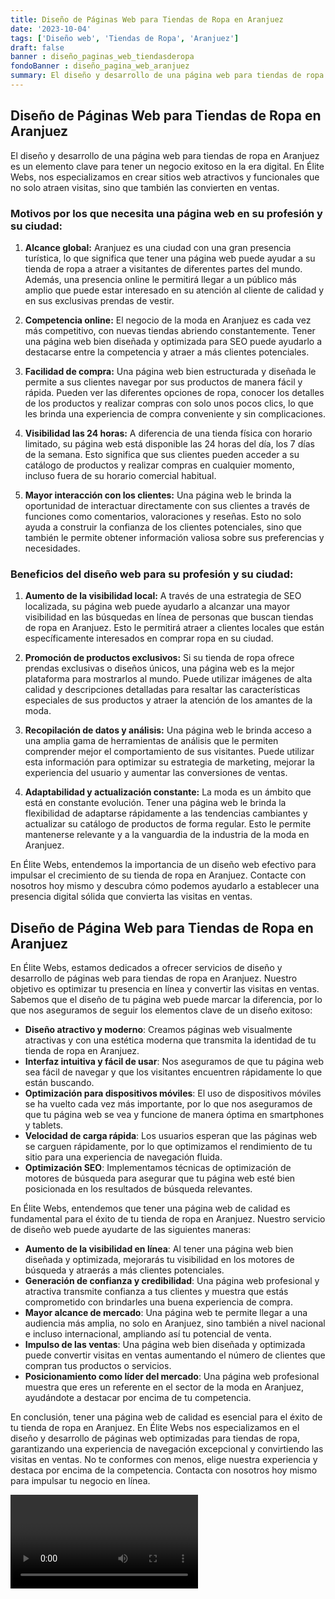 ```yaml
---
title: Diseño de Páginas Web para Tiendas de Ropa en Aranjuez
date: '2023-10-04'
tags: ['Diseño web', 'Tiendas de Ropa', 'Aranjuez']
draft: false
banner : diseño_paginas_web_tiendasderopa
fondoBanner : diseño_pagina_web_aranjuez
summary: El diseño y desarrollo de una página web para tiendas de ropa en Aranjuez es un elemento clave para tener un negocio exitoso en la era digital. En Élite Webs, nos especializamos en crear sitios web atractivos y funcionales que no solo atraen visitas, sino que también las convierten en ventas.
---
```


## Diseño de Páginas Web para Tiendas de Ropa en Aranjuez

El diseño y desarrollo de una página web para tiendas de ropa en Aranjuez es un elemento clave para tener un negocio exitoso en la era digital. En Élite Webs, nos especializamos en crear sitios web atractivos y funcionales que no solo atraen visitas, sino que también las convierten en ventas.

### Motivos por los que necesita una página web en su profesión y su ciudad:
1. **Alcance global:** Aranjuez es una ciudad con una gran presencia turística, lo que significa que tener una página web puede ayudar a su tienda de ropa a atraer a visitantes de diferentes partes del mundo. Además, una presencia online le permitirá llegar a un público más amplio que puede estar interesado en su atención al cliente de calidad y en sus exclusivas prendas de vestir.

2. **Competencia online:** El negocio de la moda en Aranjuez es cada vez más competitivo, con nuevas tiendas abriendo constantemente. Tener una página web bien diseñada y optimizada para SEO puede ayudarlo a destacarse entre la competencia y atraer a más clientes potenciales.

3. **Facilidad de compra:** Una página web bien estructurada y diseñada le permite a sus clientes navegar por sus productos de manera fácil y rápida. Pueden ver las diferentes opciones de ropa, conocer los detalles de los productos y realizar compras con solo unos pocos clics, lo que les brinda una experiencia de compra conveniente y sin complicaciones.

4. **Visibilidad las 24 horas:** A diferencia de una tienda física con horario limitado, su página web está disponible las 24 horas del día, los 7 días de la semana. Esto significa que sus clientes pueden acceder a su catálogo de productos y realizar compras en cualquier momento, incluso fuera de su horario comercial habitual.

5. **Mayor interacción con los clientes:** Una página web le brinda la oportunidad de interactuar directamente con sus clientes a través de funciones como comentarios, valoraciones y reseñas. Esto no solo ayuda a construir la confianza de los clientes potenciales, sino que también le permite obtener información valiosa sobre sus preferencias y necesidades.

### Beneficios del diseño web para su profesión y su ciudad:
1. **Aumento de la visibilidad local:** A través de una estrategia de SEO localizada, su página web puede ayudarlo a alcanzar una mayor visibilidad en las búsquedas en línea de personas que buscan tiendas de ropa en Aranjuez. Esto le permitirá atraer a clientes locales que están específicamente interesados en comprar ropa en su ciudad.

2. **Promoción de productos exclusivos:** Si su tienda de ropa ofrece prendas exclusivas o diseños únicos, una página web es la mejor plataforma para mostrarlos al mundo. Puede utilizar imágenes de alta calidad y descripciones detalladas para resaltar las características especiales de sus productos y atraer la atención de los amantes de la moda.

3. **Recopilación de datos y análisis:** Una página web le brinda acceso a una amplia gama de herramientas de análisis que le permiten comprender mejor el comportamiento de sus visitantes. Puede utilizar esta información para optimizar su estrategia de marketing, mejorar la experiencia del usuario y aumentar las conversiones de ventas.

4. **Adaptabilidad y actualización constante:** La moda es un ámbito que está en constante evolución. Tener una página web le brinda la flexibilidad de adaptarse rápidamente a las tendencias cambiantes y actualizar su catálogo de productos de forma regular. Esto le permite mantenerse relevante y a la vanguardia de la industria de la moda en Aranjuez.

En Élite Webs, entendemos la importancia de un diseño web efectivo para impulsar el crecimiento de su tienda de ropa en Aranjuez. Contacte con nosotros hoy mismo y descubra cómo podemos ayudarlo a establecer una presencia digital sólida que convierta las visitas en ventas.

<GifSeo />

<Cta />

## Diseño de Página Web para Tiendas de Ropa en Aranjuez

En Élite Webs, estamos dedicados a ofrecer servicios de diseño y desarrollo de páginas web para tiendas de ropa en Aranjuez. Nuestro objetivo es optimizar tu presencia en línea y convertir las visitas en ventas. Sabemos que el diseño de tu página web puede marcar la diferencia, por lo que nos aseguramos de seguir los elementos clave de un diseño exitoso:

- **Diseño atractivo y moderno**: Creamos páginas web visualmente atractivas y con una estética moderna que transmita la identidad de tu tienda de ropa en Aranjuez.
- **Interfaz intuitiva y fácil de usar**: Nos aseguramos de que tu página web sea fácil de navegar y que los visitantes encuentren rápidamente lo que están buscando.
- **Optimización para dispositivos móviles**: El uso de dispositivos móviles se ha vuelto cada vez más importante, por lo que nos aseguramos de que tu página web se vea y funcione de manera óptima en smartphones y tablets.
- **Velocidad de carga rápida**: Los usuarios esperan que las páginas web se carguen rápidamente, por lo que optimizamos el rendimiento de tu sitio para una experiencia de navegación fluida.
- **Optimización SEO**: Implementamos técnicas de optimización de motores de búsqueda para asegurar que tu página web esté bien posicionada en los resultados de búsqueda relevantes.

En Élite Webs, entendemos que tener una página web de calidad es fundamental para el éxito de tu tienda de ropa en Aranjuez. Nuestro servicio de diseño web puede ayudarte de las siguientes maneras:

- **Aumento de la visibilidad en línea**: Al tener una página web bien diseñada y optimizada, mejorarás tu visibilidad en los motores de búsqueda y atraerás a más clientes potenciales.
- **Generación de confianza y credibilidad**: Una página web profesional y atractiva transmite confianza a tus clientes y muestra que estás comprometido con brindarles una buena experiencia de compra.
- **Mayor alcance de mercado**: Una página web te permite llegar a una audiencia más amplia, no solo en Aranjuez, sino también a nivel nacional e incluso internacional, ampliando así tu potencial de venta.
- **Impulso de las ventas**: Una página web bien diseñada y optimizada puede convertir visitas en ventas aumentando el número de clientes que compran tus productos o servicios.
- **Posicionamiento como líder del mercado**: Una página web profesional muestra que eres un referente en el sector de la moda en Aranjuez, ayudándote a destacar por encima de tu competencia.

En conclusión, tener una página web de calidad es esencial para el éxito de tu tienda de ropa en Aranjuez. En Élite Webs nos especializamos en el diseño y desarrollo de páginas web optimizadas para tiendas de ropa, garantizando una experiencia de navegación excepcional y convirtiendo las visitas en ventas. No te conformes con menos, elige nuestra experiencia y destaca por encima de la competencia. Contacta con nosotros hoy mismo para impulsar tu negocio en línea.

<Video />

<CtaBot job='Tiendas de Ropa' city='Aranjuez'/>

<Gmaps query='Aranjuez+españa+maps' />